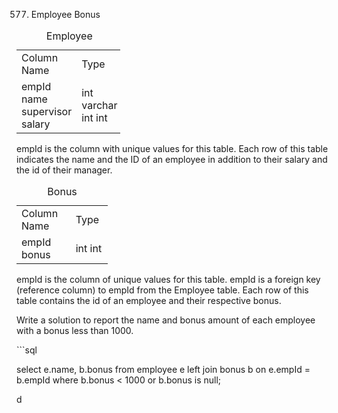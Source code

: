 577. Employee Bonus

Table: Employee

+-------------+---------+
| Column Name | Type    |
+-------------+---------+
| empId       | int     |
| name        | varchar |
| supervisor  | int     |
| salary      | int     |
+-------------+---------+
empId is the column with unique values for this table.
Each row of this table indicates the name and the ID of an employee in addition to their salary and the id of their manager.
 

Table: Bonus

+-------------+------+
| Column Name | Type |
+-------------+------+
| empId       | int  |
| bonus       | int  |
+-------------+------+
empId is the column of unique values for this table.
empId is a foreign key (reference column) to empId from the Employee table.
Each row of this table contains the id of an employee and their respective bonus.
 

Write a solution to report the name and bonus amount of each employee with a bonus less than 1000.


```sql



select e.name, b.bonus from employee e left join bonus b on 
e.empId =  b.empId
where b.bonus < 1000 or b.bonus is null;



d
